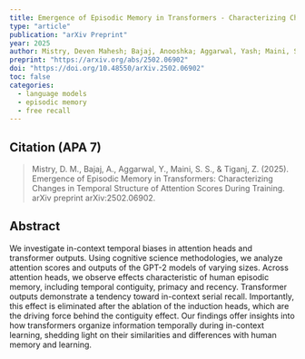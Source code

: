 ```yaml
---
title: Emergence of Episodic Memory in Transformers - Characterizing Changes in Temporal Structure of Attention Scores During Training
type: "article"
publication: "arXiv Preprint"
year: 2025
author: Mistry, Deven Mahesh; Bajaj, Anooshka; Aggarwal, Yash; Maini, Sahaj Singh; Tiganj, Zoran
preprint: "https://arxiv.org/abs/2502.06902"
doi: "https://doi.org/10.48550/arXiv.2502.06902"
toc: false
categories:
  - language models
  - episodic memory
  - free recall
---
```

## Citation (APA 7)

> Mistry, D. M., Bajaj, A., Aggarwal, Y., Maini, S. S., & Tiganj, Z. (2025). Emergence of Episodic Memory in Transformers: Characterizing Changes in Temporal Structure of Attention Scores During Training. arXiv preprint arXiv:2502.06902.

## Abstract

We investigate in-context temporal biases in attention heads and transformer outputs. Using cognitive science methodologies, we analyze attention scores and outputs of the GPT-2 models of varying sizes. Across attention heads, we observe effects characteristic of human episodic memory, including temporal contiguity, primacy and recency. Transformer outputs demonstrate a tendency toward in-context serial recall. Importantly, this effect is eliminated after the ablation of the induction heads, which are the driving force behind the contiguity effect. Our findings offer insights into how transformers organize information temporally during in-context learning, shedding light on their similarities and differences with human memory and learning.